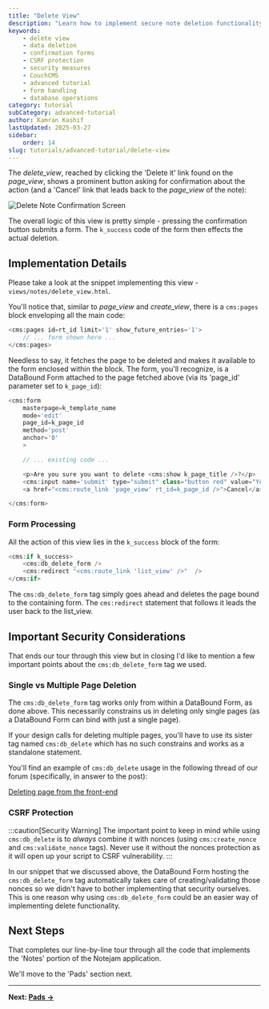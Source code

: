 ---
title: "Delete View"
description: "Learn how to implement secure note deletion functionality in CouchCMS, including confirmation forms, data deletion, and CSRF protection."
keywords:
    - delete view
    - data deletion
    - confirmation forms
    - CSRF protection
    - security measures
    - CouchCMS
    - advanced tutorial
    - form handling
    - database operations
category: tutorial
subCategory: advanced-tutorial
author: Kamran Kashif
lastUpdated: 2025-03-27
sidebar:
    order: 14
slug: tutorials/advanced-tutorial/delete-view
---

The *delete_view*, reached by clicking the 'Delete it' link found on the *page_view*, shows a prominent button asking for confirmation about the action (and a 'Cancel' link that leads back to the *page_view* of the note):

![Delete Note Confirmation Screen](./img/scr6.png)

The overall logic of this view is pretty simple - pressing the confirmation button submits a form. The `k_success` code of the form then effects the actual deletion.

## Implementation Details

Please take a look at the snippet implementing this view - `views/notes/delete_view.html`.

You'll notice that, similar to *page_view* and *create_view*, there is a `cms:pages` block enveloping all the main code:

```php title="views/notes/delete_view.html - Pages Block"
<cms:pages id=rt_id limit='1' show_future_entries='1'>
    // ... form shown here ...
</cms:pages>
```

Needless to say, it fetches the page to be deleted and makes it available to the form enclosed within the block. The form, you'll recognize, is a DataBound Form attached to the page fetched above (via its 'page_id' parameter set to `k_page_id`):

```php title="views/notes/delete_view.html - Delete Form Configuration"
<cms:form
    masterpage=k_template_name
    mode='edit'
    page_id=k_page_id
    method='post'
    anchor='0'
    >

    // ... existing code ...

    <p>Are you sure you want to delete <cms:show k_page_title />?</p>
    <cms:input name='submit' type="submit" class="button red" value="Yes, delete I want to delete this note" />
    <a href="<cms:route_link 'page_view' rt_id=k_page_id />">Cancel</a>

</cms:form>
```

### Form Processing

All the action of this view lies in the `k_success` block of the form:

```php title="Form Success Handler"
<cms:if k_success>
    <cms:db_delete_form />
    <cms:redirect "<cms:route_link 'list_view' />"  />
</cms:if>
```

The `cms:db_delete_form` tag simply goes ahead and deletes the page bound to the containing form. The `cms:redirect` statement that follows it leads the user back to the list_view.

## Important Security Considerations

That ends our tour through this view but in closing I'd like to mention a few important points about the `cms:db_delete_form` tag we used.

### Single vs Multiple Page Deletion

The `cms:db_delete_form` tag works only from within a DataBound Form, as done above. This necessarily constrains us in deleting only single pages (as a DataBound Form can bind with just a single page).

If your design calls for deleting multiple pages, you'll have to use its sister tag named `cms:db_delete` which has no such constrains and works as a standalone statement.

You'll find an example of `cms:db_delete` usage in the following thread of our forum (specifically, in answer to the post):

[Deleting page from the front-end](http://www.couchcms.com/forum/viewtopic.php?f=4&t=8087)

### CSRF Protection

:::caution[Security Warning]
The important point to keep in mind while using `cms:db_delete` is to *always* combine it with nonces (using `cms:create_nonce` and `cms:validate_nonce` tags). Never use it without the nonces protection as it will open up your script to CSRF vulnerability.
:::

In our snippet that we discussed above, the DataBound Form hosting the `cms:db_delete_form` tag automatically takes care of creating/validating those nonces so we didn't have to bother implementing that security ourselves. This is one reason why using `cms:db_delete_form` could be an easier way of implementing delete functionality.

## Next Steps

That completes our line-by-line tour through all the code that implements the 'Notes' portion of the Notejam application.

We'll move to the 'Pads' section next.

---

**Next: [Pads →](../pads/)**
